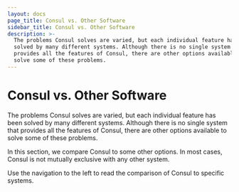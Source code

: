 ```yaml
---
layout: docs
page_title: Consul vs. Other Software
sidebar_title: Consul vs. Other Software
description: >-
  The problems Consul solves are varied, but each individual feature has been
  solved by many different systems. Although there is no single system that
  provides all the features of Consul, there are other options available to
  solve some of these problems.
---
```


# Consul vs. Other Software

The problems Consul solves are varied, but each individual feature has been
solved by many different systems. Although there is no single system that
provides all the features of Consul, there are other options available to solve
some of these problems.

In this section, we compare Consul to some other options. In most cases, Consul
is not mutually exclusive with any other system.

Use the navigation to the left to read the comparison of Consul to specific
systems.
